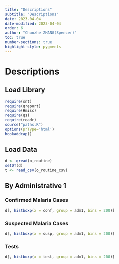 ```yaml
---
title: "Descriptions"
subtitle: "Descriptions"
date: 2023-04-04
date-modified: 2023-04-04
order: 6
author: "Chunzhe ZHANG(Spencer)"
toc: true
number-sections: true
highlight-style: pygments
---
```


# Descriptions
  
## Load Library  {.unnumbered}
```r
require(snt)
require(qreport)
require(Hmisc)
require(qs)
require(readr)
source("paths.R")
options(prType='html')
hookaddcap()
```

## Load Data {.unnumbered}
```r
d <- qread(o_routine)
setDT(d)
t <- read_csv(o_routine_csv)
```

## By Administrative 1
### Confirmed Malaria Cases
```r
d[, histboxp(x = conf, group = adm1, bins = 200)]
```

### Suspected Malaria Cases
```r
d[, histboxp(x = susp, group = adm1, bins = 200)]
```

### Tests
```r
d[, histboxp(x = test, group = adm1, bins = 200)]
```
